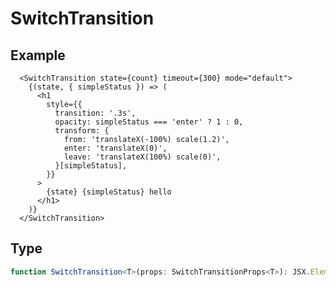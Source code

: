 # SwitchTransition

## Example

```tsx
  <SwitchTransition state={count} timeout={300} mode="default">
    {(state, { simpleStatus }) => (
      <h1
        style={{
          transition: '.3s',
          opacity: simpleStatus === 'enter' ? 1 : 0,
          transform: {
            from: 'translateX(-100%) scale(1.2)',
            enter: 'translateX(0)',
            leave: 'translateX(100%) scale(0)',
          }[simpleStatus],
        }}
      >
        {state} {simpleStatus} hello
      </h1>
    )}
  </SwitchTransition>
```

## Type

```ts
function SwitchTransition<T>(props: SwitchTransitionProps<T>): JSX.Element

```
